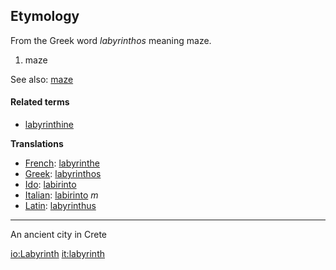==Etymology==

From the Greek word ''labyrinthos'' meaning maze.

#maze

See also: [[maze]]

====Related terms====
*[[labyrinthine]]

'''Translations'''

*[[French]]: [[labyrinthe]]
*[[Greek]]: [[labyrinthos]]
*[[Ido]]: [[labirinto]]
*[[Italian]]: [[labirinto]] ''m''
*[[Latin]]: [[labyrinthus]]

----

An ancient city in Crete

[[io:Labyrinth]]
[[it:labyrinth]]